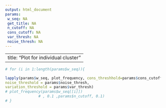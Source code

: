 ```yaml
---
output: html_document
params: 
 w_seq: NA
 get_title: NA
 n_cutoff: NA
 cons_cutoff: NA
 var_thresh: NA
 noise_thresh: NA
---
```


---
title: "Plot for individual cluster"
---

  
```r

# for (i in 1:length(params$w_seq)){

lapply(params$w_seq, plot_frequency, cons_threshhold=params$cons_cutoff,
noise_threshold = params$noise_thresh,
variation_threshold = params$var_thresh)
# plot_frequency(params$w_seq[[i]])
               # , 0.1 ,params$n_cutoff, 0.1)
# }

```
